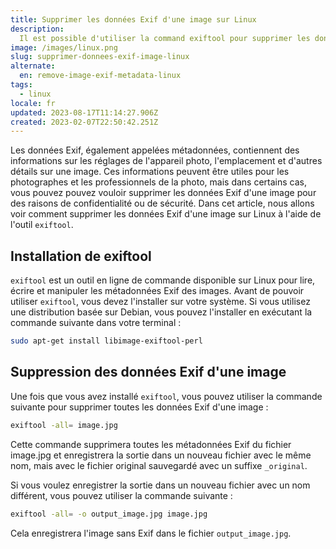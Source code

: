```yaml
---
title: Supprimer les données Exif d'une image sur Linux
description:
  Il est possible d'utiliser la command exiftool pour supprimer les données Exif d'une image sous Linux. Voici comme l'utiliser.
image: /images/linux.png
slug: supprimer-donnees-exif-image-linux
alternate:
  en: remove-image-exif-metadata-linux
tags:
  - linux
locale: fr
updated: 2023-08-17T11:14:27.906Z
created: 2023-02-07T22:50:42.251Z
---
```


Les données Exif, également appelées métadonnées, contiennent des informations sur les réglages de l'appareil photo, l'emplacement et d'autres détails sur une image. Ces informations peuvent être utiles pour les photographes et les professionnels de la photo, mais dans certains cas, vous pouvez pouvez vouloir supprimer les données Exif d'une image pour des raisons de confidentialité ou de sécurité. Dans cet article, nous allons voir comment supprimer les données Exif d'une image sur Linux à l'aide de l'outil `exiftool`.

## Installation de exiftool

`exiftool` est un outil en ligne de commande disponible sur Linux pour lire, écrire et manipuler les métadonnées Exif des images. Avant de pouvoir utiliser `exiftool`, vous devez l'installer sur votre système. Si vous utilisez une distribution basée sur Debian, vous pouvez l'installer en exécutant la commande suivante dans votre terminal :

```bash
sudo apt-get install libimage-exiftool-perl
```

## Suppression des données Exif d'une image

Une fois que vous avez installé `exiftool`, vous pouvez utiliser la commande suivante pour supprimer toutes les données Exif d'une image :

```bash
exiftool -all= image.jpg
```

Cette commande supprimera toutes les métadonnées Exif du fichier image.jpg et enregistrera la sortie dans un nouveau fichier avec le même nom, mais avec le fichier original sauvegardé avec un suffixe `_original`.

Si vous voulez enregistrer la sortie dans un nouveau fichier avec un nom différent, vous pouvez utiliser la commande suivante :

```bash
exiftool -all= -o output_image.jpg image.jpg
```

Cela enregistrera l'image sans Exif dans le fichier `output_image.jpg`.
